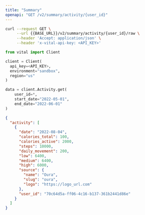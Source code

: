 ```yaml
---
title: "Summary"
openapi: "GET /v2/summary/activity/{user_id}"
---
```


<RequestExample>

```bash Shell
curl --request GET \
     --url {{BASE_URL}}/v2/summary/activity/{user_id}/raw \
     --header 'Accept: application/json' \
     --header 'x-vital-api-key: <API_KEY>'
```

```python Python
from vital import Client

client = Client(
  api_key=<API_KEY>,
  environment="sandbox",
  region="us"
)

data = client.Activity.get(
    user_id=*,
    start_date="2022-05-01",
    end_date="2022-06-01"
)
```

</RequestExample>

<ResponseExample>

```json Response
{
  "activity": [
    {
      "date": "2022-08-04",
      "calories_total": 100,
      "calories_active": 2000,
      "steps": 10000,
      "daily_movement": 200,
      "low": 6400,
      "medium": 6400,
      "high": 6000,
      "source": {
        "name": "Oura",
        "slug": "oura",
        "logo": "https://logo_url.com"
      },
      "user_id": "70c64d5a-ff06-4c16-b137-361b2441d86e"
    }
  ]
}
```

</ResponseExample>
